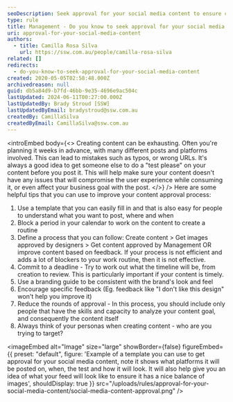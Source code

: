 ```yaml
---
seoDescription: Seek approval for your social media content to ensure consistency and accuracy before posting.
type: rule
title: Management - Do you know to seek approval for your social media content?
uri: approval-for-your-social-media-content
authors:
  - title: Camilla Rosa Silva
    url: https://ssw.com.au/people/camilla-rosa-silva
related: []
redirects:
  - do-you-know-to-seek-approval-for-your-social-media-content
created: 2020-05-05T02:58:48.000Z
archivedreason: null
guid: db5a84d9-b7fd-46bb-9e35-4696e9ac504c
lastUpdated: 2024-06-11T00:27:00.000Z
lastUpdatedBy: Brady Stroud [SSW]
lastUpdatedByEmail: bradystroud@ssw.com.au
createdBy: CamillaSilva
createdByEmail: CamillaSilva@ssw.com.au
---
```


<introEmbed
  body={<>
Creating content can be exhausting. Often you're planning it weeks in advance, with many different posts and platforms involved. This can lead to mistakes such as typos, or wrong URLs. It's always a good idea to get someone else to do a "test please" on your content before you post it. This will help make sure your content doesn't have any issues that will compromise the user experience while consuming it, or even affect your business goal with the post.
  </>}
/>
Here are some helpful tips that you can use to improve your content approval process:

1. Use a template that you can easily fill in and that is also easy for people to understand what you want to post, where and when
2. Block a period in your calendar to work on the content to create a routine
3. Define a process that you can follow: Create content &gt; Get images approved by designers &gt; Get content approved by Management OR improve content based on feedback.
   If your process is not efficient and adds a lot of blockers to your work routine, then it is not effective.
4. Commit to a deadline - Try to work out what the timeline will be, from creation to review. This is particularly important if your content is timely.
5. Use a branding guide to be consistent with the brand's look and feel
6. Encourage specific feedback (Eg. feedback like "I don't like this design" won't help you improve it)
7. Reduce the rounds of approval - In this process, you should include only people that have the skills and capacity to analyze your content goal, and consequently the content itself
8. Always think of your personas when creating content - who are you trying to target?


<imageEmbed
  alt="Image"
  size="large"
  showBorder={false}
  figureEmbed={{
    preset: "default",
    figure: 'Example of a template you can use to get approval for your social media content, note it shows what platforms it will be posted on, when, the test and how it will look. It will also help give you an idea of what your feed will look like to ensure it has a nice balance of images',
    shouldDisplay: true
  }}
  src="/uploads/rules/approval-for-your-social-media-content/social-media-content-approval.png"
/>
